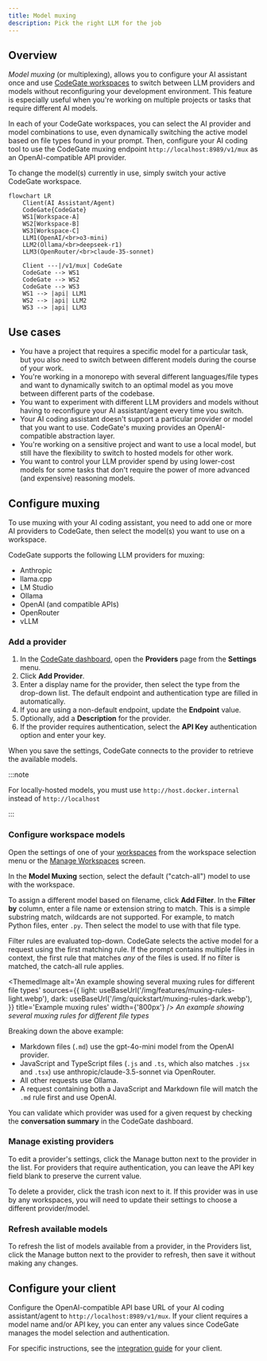 ```yaml
---
title: Model muxing
description: Pick the right LLM for the job
---
```



## Overview

_Model muxing_ (or multiplexing), allows you to configure your AI assistant once
and use [CodeGate workspaces](./workspaces.mdx) to switch between LLM providers
and models without reconfiguring your development environment. This feature is
especially useful when you're working on multiple projects or tasks that require
different AI models.

In each of your CodeGate workspaces, you can select the AI provider and model
combinations to use, even dynamically switching the active model based on file
types found in your prompt. Then, configure your AI coding tool to use the
CodeGate muxing endpoint `http://localhost:8989/v1/mux` as an OpenAI-compatible
API provider.

To change the model(s) currently in use, simply switch your active CodeGate
workspace.

```mermaid
flowchart LR
    Client(AI Assistant/Agent)
    CodeGate{CodeGate}
    WS1[Workspace-A]
    WS2[Workspace-B]
    WS3[Workspace-C]
    LLM1(OpenAI/<br>o3-mini)
    LLM2(Ollama/<br>deepseek-r1)
    LLM3(OpenRouter/<br>claude-35-sonnet)

    Client ---|/v1/mux| CodeGate
    CodeGate --> WS1
    CodeGate --> WS2
    CodeGate --> WS3
    WS1 --> |api| LLM1
    WS2 --> |api| LLM2
    WS3 --> |api| LLM3
```

## Use cases

- You have a project that requires a specific model for a particular task, but
  you also need to switch between different models during the course of your
  work.
- You're working in a monorepo with several different languages/file types and
  want to dynamically switch to an optimal model as you move between different
  parts of the codebase.
- You want to experiment with different LLM providers and models without having
  to reconfigure your AI assistant/agent every time you switch.
- Your AI coding assistant doesn't support a particular provider or model that
  you want to use. CodeGate's muxing provides an OpenAI-compatible abstraction
  layer.
- You're working on a sensitive project and want to use a local model, but still
  have the flexibility to switch to hosted models for other work.
- You want to control your LLM provider spend by using lower-cost models for
  some tasks that don't require the power of more advanced (and expensive)
  reasoning models.

## Configure muxing

To use muxing with your AI coding assistant, you need to add one or more AI
providers to CodeGate, then select the model(s) you want to use on a workspace.

CodeGate supports the following LLM providers for muxing:

- Anthropic
- llama.cpp
- LM Studio
- Ollama
- OpenAI (and compatible APIs)
- OpenRouter
- vLLM

### Add a provider

1. In the [CodeGate dashboard](http://localhost:9090), open the **Providers**
   page from the **Settings** menu.
1. Click **Add Provider**.
1. Enter a display name for the provider, then select the type from the
   drop-down list. The default endpoint and authentication type are filled in
   automatically.
1. If you are using a non-default endpoint, update the **Endpoint** value.
1. Optionally, add a **Description** for the provider.
1. If the provider requires authentication, select the **API Key**
   authentication option and enter your key.

When you save the settings, CodeGate connects to the provider to retrieve the
available models.

:::note

For locally-hosted models, you must use `http://host.docker.internal` instead of
`http://localhost`

:::

### Configure workspace models

Open the settings of one of your [workspaces](./workspaces.mdx) from the
workspace selection menu or the
[Manage Workspaces](http://localhost:9090/workspaces) screen.

In the **Model Muxing** section, select the default ("catch-all") model to use
with the workspace.

To assign a different model based on filename, click **Add Filter**. In the
**Filter by** column, enter a file name or extension string to match. This is a
simple substring match, wildcards are not supported. For example, to match
Python files, enter `.py`. Then select the model to use with that file type.

Filter rules are evaluated top-down. CodeGate selects the active model for a
request using the first matching rule. If the prompt contains multiple files in
context, the first rule that matches _any_ of the files is used. If no filter is
matched, the catch-all rule applies.

<ThemedImage
  alt='An example showing several muxing rules for different file types'
  sources={{
    light: useBaseUrl('/img/features/muxing-rules-light.webp'),
    dark: useBaseUrl('/img/quickstart/muxing-rules-dark.webp'),
  }}
  title='Example muxing rules'
  width={'800px'}
/>
_An example showing several muxing rules for different file types_

Breaking down the above example:

- Markdown files (`.md`) use the gpt-4o-mini model from the OpenAI provider.
- JavaScript and TypeScript files (`.js` and `.ts`, which also matches `.jsx`
  and `.tsx`) use anthropic/claude-3.5-sonnet via OpenRouter.
- All other requests use Ollama.
- A request containing both a JavaScript and Markdown file will match the `.md`
  rule first and use OpenAI.

You can validate which provider was used for a given request by checking the
**conversation summary** in the CodeGate dashboard.

### Manage existing providers

To edit a provider's settings, click the Manage button next to the provider in
the list. For providers that require authentication, you can leave the API key
field blank to preserve the current value.

To delete a provider, click the trash icon next to it. If this provider was in
use by any workspaces, you will need to update their settings to choose a
different provider/model.

### Refresh available models

To refresh the list of models available from a provider, in the Providers list,
click the Manage button next to the provider to refresh, then save it without
making any changes.

## Configure your client

Configure the OpenAI-compatible API base URL of your AI coding assistant/agent
to `http://localhost:8989/v1/mux`. If your client requires a model name and/or
API key, you can enter any values since CodeGate manages the model selection and
authentication.

For specific instructions, see the
[integration guide](../integrations/index.mdx) for your client.
